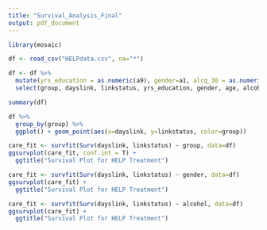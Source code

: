 ```yaml
---
title: "Survival_Analysis_Final"
output: pdf_document
---
```


```r
library(mosaic)
```


```r
df <- read_csv("HELPdata.csv", na="*")
```

```r
df <- df %>%
  mutate(yrs_education = as.numeric(a9), gender=a1, alcq_30 = as.numeric(alcq_30)) %>% 
  select(group, dayslink, linkstatus, yrs_education, gender, age, alcohol, alcq_30)
```

```r
summary(df)
```


```r
df %>% 
  group_by(group) %>% 
  ggplot() + geom_point(aes(x=dayslink, y=linkstatus, color=group))
```


```r
care_fit <- survfit(Surv(dayslink, linkstatus) ~ group, data=df)
ggsurvplot(care_fit, conf.int = T) + 
  ggtitle("Survival Plot for HELP Treatment")
```

```r
care_fit <- survfit(Surv(dayslink, linkstatus) ~ gender, data=df)
ggsurvplot(care_fit) + 
  ggtitle("Survival Plot for HELP Treatment")
```

```r
care_fit <- survfit(Surv(dayslink, linkstatus) ~ alcohol, data=df)
ggsurvplot(care_fit) + 
  ggtitle("Survival Plot for HELP Treatment")
```

